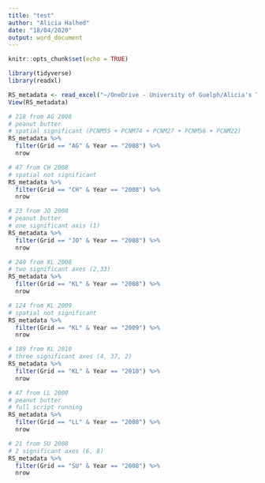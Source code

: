 ```yaml
---
title: "test"
author: "Alicia Halhed"
date: "18/04/2020"
output: word_document
---
```


```r
knitr::opts_chunk$set(echo = TRUE)
```

```r
library(tidyverse)
library(readxl)
```

```r
RS_metadata <- read_excel("~/OneDrive - University of Guelph/Alicia's Thesis/red-squirrel-data/original/metadata_all_samples.xlsx")
View(RS_metadata)
```

```r
# 218 from AG 2008
# peanut butter
# spatial significant (PCNM55 + PCNM74 + PCNM27 + PCNM56 + PCNM22)
RS_metadata %>%
  filter(Grid == "AG" & Year == "2008") %>%
  nrow
```

```r
# 47 from CH 2008
# spatial not significant
RS_metadata %>%
  filter(Grid == "CH" & Year == "2008") %>%
  nrow
```

```r
# 23 from JO 2008
# peanut butter
# one significant axis (1)
RS_metadata %>%
  filter(Grid == "JO" & Year == "2008") %>%
  nrow
```

```r
# 240 from KL 2008
# two significant axes (2,33)
RS_metadata %>%
  filter(Grid == "KL" & Year == "2008") %>%
  nrow
```

```r
# 124 from KL 2009
# spatial not significant
RS_metadata %>%
  filter(Grid == "KL" & Year == "2009") %>%
  nrow
```

```r
# 189 from KL 2010
# three significant axes (4, 37, 2)
RS_metadata %>%
  filter(Grid == "KL" & Year == "2010") %>%
  nrow
```

```r
# 47 from LL 2008
# peanut butter
# full script running
RS_metadata %>%
  filter(Grid == "LL" & Year == "2008") %>%
  nrow
```

```r
# 21 from SU 2008
# 2 significant axes (6, 8)
RS_metadata %>%
  filter(Grid == "SU" & Year == "2008") %>%
  nrow
```








